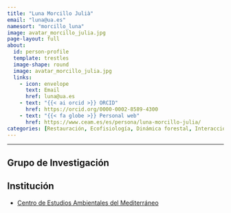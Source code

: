 ```yaml
---
title: "Luna Morcillo Julià"
email: "luna@ua.es"
namesort: "morcillo_luna"  
image: avatar_morcillo_julia.jpg
page-layout: full
about: 
  id: person-profile
  template: trestles
  image-shape: round
  image: avatar_morcillo_julia.jpg
  links:
    - icon: envelope
      text: Email
      href: luna@ua.es
    - text: "{{< ai orcid >}} ORCID"
      href: https://orcid.org/0000-0002-8589-4300
    - text: "{{< fa globe >}} Personal web"
      href: https://www.ceam.es/es/persona/luna-morcillo-julia/
categories: [Restauración, Ecofisiología, Dinámica forestal, Interacciones bióticas]
---
```

 
<hr>

:::{#person-profile}

## Grupo de Investigación


## Institución
- [Centro de Estudios Ambientales del Mediterráneo](https://www.ceam.es/)

:::
